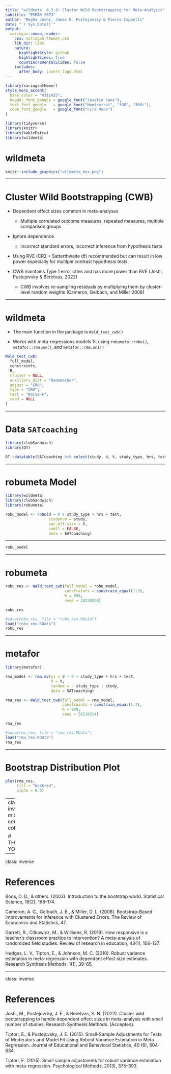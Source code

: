 ```yaml
---
title: "wildmeta  0.3.0: Cluster Wild Bootstrapping for Meta-Analysis"
subtitle: "ESMAR 2023"
author: "Megha Joshi, James E. Pustejovsky & Pierce Cappelli"
date: "`r Sys.Date()`"
output:
  xaringan::moon_reader:
    css: xaringan-themer.css
    lib_dir: libs
    nature:
      highlightStyle: github
      highlightLines: true
      countIncrementalSlides: false
    includes:
      after_body: insert_logo.html
---
```



```r
library(xaringanthemer)
style_mono_accent(
  base_color = "#311432",
  header_font_google = google_font("Josefin Sans"),
  text_font_google   = google_font("Montserrat", "300", "300i"),
  code_font_google   = google_font("Fira Mono")
)

library(tidyverse)
library(knitr)
library(kableExtra)
library(wildmeta)
```


# wildmeta


```r
knitr::include_graphics("wildmeta_hex.png")
```

---

# Cluster Wild Bootstrapping (CWB)

- Dependent effect sizes common in meta-analyses
  - Multiple correlated outcome measures, repeated measures, multiple comparison groups
  
- Ignore dependence 
  - Incorrect standard errors, incorrect inference from hypothesis tests
  
- Using RVE (CR2 + Satterthwaite df) recommended but can result in low power especially for multiple contrast hypothesis tests

- CWB maintains Type 1 error rates and has more power than RVE (Joshi, Pustejovsky & Beretvas, 2022)
  - CWB involves re-sampling residuals by multiplying them by cluster-level random weights (Cameron, Gelbach, and Miller 2008)
  
---

# wildmeta

- The main function in the package is `Wald_test_cwb()`

- Works with meta-regressions models fit using `robumeta::robu()`, `metafor::rma.mv()`, and `metafor::rma.uni()`

```r
Wald_test_cwb(
  full_model,
  constraints,
  R,
  cluster = NULL,
  auxiliary_dist = "Rademacher",
  adjust = "CR0",
  type = "CR0",
  test = "Naive-F",
  seed = NULL
)
```



---

# Data `SATcoaching`

```r
library(clubSandwich)
library(DT)

DT::datatable(SATcoaching %>% select(study, d, V, study_type, hrs, test))
```


---

# robumeta Model

```r
library(wildmeta)
library(clubSandwich)
library(robumeta)

robu_model <- robu(d ~ 0 + study_type + hrs + test,
                   studynum = study,
                   var.eff.size = V,
                   small = FALSE,
                   data = SATcoaching)


```

---

```r
robu_model
```


---

# robumeta

```r
robu_res <- Wald_test_cwb(full_model = robu_model,
                          constraints = constrain_equal(1:3),
                          R = 999,
                          seed = 20220209)

robu_res
```

```r
#save(robu_res, file = "robu_res.RData")
load("robu_res.RData")
robu_res
```


---

# metafor

```r
library(metafor)

rma_model <- rma.mv(yi = d ~ 0 + study_type + hrs + test,
                    V = V,
                    random = ~ study_type | study,
                    data = SATcoaching)

rma_res <- Wald_test_cwb(full_model = rma_model,
                         constraints = constrain_equal(1:3),
                         R = 999,
                         seed = 20210314)

rma_res
```

```r
#save(rma_res, file = "rma_res.RData")
load("rma_res.RData")
rma_res
```

---

# Bootstrap Distribution Plot

```r
plot(rma_res, 
     fill = "darkred", 
     alpha = 0.5)
```

---
class: inverse, middle, center, cobBack

# THANK YOU!

---

class: inverse

# References

Boos, D. D., & others. (2003). Introduction to the bootstrap world. Statistical Science, 18(2), 168–174. 

Cameron, A. C., Gelbach, J. B., & Miller, D. L. (2008). Bootstrap-Based Improvements for Inference with Clustered Errors. The Review of Economics and Statistics, 47.

Garrett, R., Citkowicz, M., & Williams, R. (2019). How responsive is a teacher’s classroom practice to intervention? A meta-analysis of randomized field studies. Review of research in education, 43(1), 106-137.

Hedges, L. V., Tipton, E., & Johnson, M. C. (2010). Robust variance estimation in meta-regression with dependent effect size estimates. Research Synthesis Methods, 1(1), 39–65.

---

class: inverse

# References

Joshi, M., Pustejovsky, J. E., & Beretvas, S. N. (2022). Cluster wild bootstrapping to handle dependent effect sizes in meta-analysis with small number of studies. Research Synthesis Methods. (Accepted).

Tipton, E., & Pustejovsky, J. E. (2015). Small-Sample Adjustments for Tests of Moderators and Model Fit Using Robust Variance Estimation in Meta-Regression. Journal of Educational and Behavioral Statistics, 40 (6), 604–634. 

Tipton, E. (2015). Small sample adjustments for robust variance estimation with meta-regression. Psychological Methods, 20(3), 375–393. 








